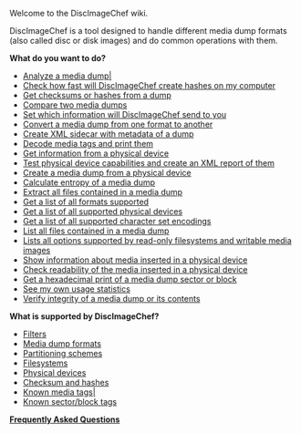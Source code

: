 Welcome to the DiscImageChef wiki.

DiscImageChef is a tool designed to handle different media dump formats (also called disc or disk images) and do common operations with them.

'''What do you want to do?'''
* [[Analyzing-a-media-dump|Analyze a media dump|]]
* [[Checksum-benchmarking|Check how fast will DiscImageChef create hashes on my computer]]
* [[Getting-hashes-and-checksums-from-a-media-dump|Get checksums or hashes from a dump]]
* [[Comparing-two-media-dumps|Compare two media dumps]]
* [[Configure-DiscImageChef-statistics|Set which information will DiscImageChef send to you]]
* [[Convert-image|Convert a media dump from one format to another]]
* [[Creating-metadata-sidecar-XML|Create XML sidecar with metadata of a dump]]
* [[Decoding-and-printing-media-tags|Decode media tags and print them]]
* [[Getting-information-from-a-physical-device|Get information from a physical device]]
* [[Reporting-physical-device-capabilities|Test physical device capabilities and create an XML report of them]]
* [[Creating a dump from physical media|Create a media dump from a physical device]]
* [[Creating-a-dump-from-physical-media|Calculate entropy of a media dump]]
* [[Extracting-files-from-a-media-dump|Extract all files contained in a media dump]]
* [[List-supported-formats|Get a list of all formats supported]]
* [[List-supported-devices|Get a list of all supported physical devices]]
* [[List-supported-encodings|Get a list of all supported character set encodings]]
* [[List-files|List all files contained in a media dump]]
* [[List-options|Lists all options supported by read-only filesystems and writable media images]]
* [[Getting-information-from-media-inserted-in-a-physical-device|Show information about media inserted in a physical device]]
* [[Check-readability-of-the-media-inserted-in-a-physical-device|Check readability of the media inserted in a physical device]]
* [[Get-a-hexadecimal-print-of-a-media-dump-sector-or-block|Get a hexadecimal print of a media dump sector or block]]
* [[Show-statistics|See my own usage statistics]]
* [[Verifying-media-dump-integrity|Verify integrity of a media dump or its contents]]

'''What is supported by DiscImageChef?'''
* [[Supported filters|Filters]]
* [[Media dump formats supported by DiscImageChef|Media dump formats]]
* [[Partitioning schemes recognized by DiscImageChef|Partitioning schemes]]
* [[Filesystems-recognized-by-DiscImageChef|Filesystems]]
* [[Supported devices|Physical devices]]
* [[Supported-checksums|Checksum and hashes]]
* [[Media-tags|Known media tags|]]
* [[Sector-Tags|Known sector/block tags]]

'''[[Frequently Asked Questions]]'''
